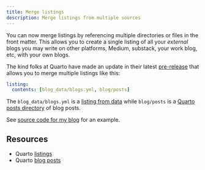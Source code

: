 ```yaml
---
title: Merge listings
description: Merge listings from multiple sources
---
```



You can now merge listings by referencing multiple directories or files in the front matter.  This allows you to create a single listing of all your _external_ blogs you may write on other platforms, Medium, substack, your work blog, etc, with your own blogs.  

The kind folks at Quarto have made an update in their latest [pre-release](https://quarto.org/docs/download/prerelease.html) that allows you to merge multiple listings like this:

```yaml
listing:
  contents: [blog_data/blogs.yml, blog/posts]
```

The `blog_data/blogs.yml` is a [listing from data](listings-from-data.qmd) while `blog/posts` is a [Quarto posts directory](https://quarto.org/docs/websites/website-blog.html#posts-directory) of blog posts.

See [source code for my blog](https://github.com/hamelsmu/hamel-site/blob/master/index.qmd) for an example.

## Resources

- Quarto [listings](https://quarto.org/docs/websites/website-listings.html)
- Quarto [blog posts](https://quarto.org/docs/websites/website-blog.html#posts-directory)
